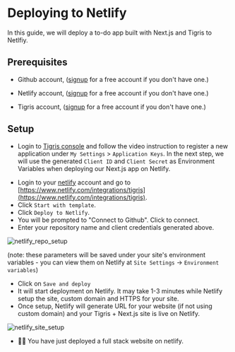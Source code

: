 # Deploying to Netlify

In this guide, we will deploy a to-do app built with Next.js and Tigris to Netlfiy.

## Prerequisites

- Github account, ([signup](https://github.com) for a free account if you
  don't have one.)

- Netlify account, ([signup](https://netlify.com) for a free account if you
  don't have one.)

- Tigris account, ([signup](https://www.tigrisdata.com/nextjs#signup-form) for a
  free account if you don't have one.)

## Setup

- Login to [Tigris console](https://console.preview.tigrisdata.cloud) and
  follow the video instruction to
  register a new application under `My Settings` > `Application Keys`.
  In the next step, we will use the generated `Client ID` and `Client Secret`
  as Environment Variables when deploying our Next.js app on Netlify.


<LiteYouTubeEmbed
  id="Ls50EOrU3AQ"
  params="autoplay=1&autohide=1&showinfo=0&rel=0"
  title="Generate application keys for Tigris"
  poster="maxresdefault"
/>

- Login to your [netlify](https://netlify.com) account and go to
  [https://www.netlify.com/integrations/tigris](https://www.netlify.com/integrations/tigris).
- Click `Start with template`.
- Click `Deploy to Netlify`.
- You will be prompted to "Connect to Github". Click to connect.
- Enter your repository name and client credentials generated above.

![netlify_repo_setup](/img/screenshots/netlify_repo_setup.png)

(note: these parameters will be saved under your site's environment
variables - you can view them on Netlify at `Site Settings` -> `Environment variables`)

- Click on `Save and deploy`
- It will start deployment on Netlify. It may take 1-3 minutes while
  Netlify setup the site, custom domain and HTTPS for your site.
- Once setup, Netlify will generate URL for your website (if not using
  custom domain) and your Tigris + Next.js site is live on Netlify.

![netlify_site_setup](/img/screenshots/netlify_site_setup.png)

- 🎉🎉 You have just deployed a full stack website on netlify.
